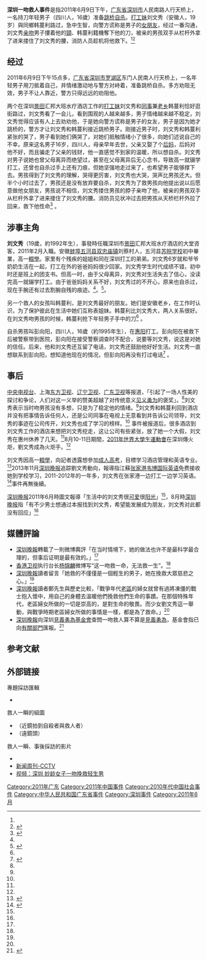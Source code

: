 '''深圳一吻救人事件'''是指2011年6月9日下午，[[广东省|广东省]][[深圳市|深圳市]]人民南路人行天桥上，一名持刀年轻男子（四川人，16歲）准备[[跳樓|跳桥]][[自杀|自杀]]。[[打工妹|打工妹]]刘文秀（安徽人，19岁）與同鄉韩蔓利路过，急中生智，向警方谎称是男子的[[女朋友|女朋友]]，经过一番沟通，刘文秀[[亲吻|亲吻]]男子摟着他的[[頸|頸]]、韩蔓利籍機奪下他的刀，被亲的男孩双手从栏杆外拿了进来搂住了刘文秀的腰，消防人员趁机将他救下。<ref name="深圳晚报0621"/><ref>{{cite news|title=男子情绪激动想轻生，19岁少女，“一吻救人”感动数万人|date=2018-04-19|author=|publisher=企鵝號微視天地（轉自[[深圳晚報|深圳晚報]]）|url=https://new.qq.com/omn/20180419/20180419A0Z90F.html#p=3|archiveurl=https://web.archive.org/web/20200825041810/https://new.qq.com/omn/20180419/20180419A0Z90F.html#p=3|archivedate=2020-08-25|accessdate=2020-08-25|dead-url=no}}</ref>

==经过 ==
2011年6月9日下午15点多，[[广东省|广东省]][[深圳市|深圳市]][[罗湖区|罗湖区]]东门人民南人行天桥上，一名年轻男子用刀抵着自己，并情绪激动地与警方对峙着，准备跳桥自杀。多方劝阻无效，男子不让人靠近，警方只得远远的劝阻他。

两个在深圳[[景田路|景田]]汇邦大班水疗酒店工作的[[打工|打工妹]]刘文秀和[[伙伴|同事]]兼[[老乡|老乡]]韩蔓利恰好逛街路过，刘文秀看了一会儿，看到围观的人越来越多，男子情绪越来越不稳定，刘文秀觉得应该有人上去劝劝他，于是她向警方谎称是男子的女友，男子是因为她才跳桥的，警方才让刘文秀和韩蔓利接近跳桥男子。刚接近男子时，刘文秀和韩蔓利紧张的哭了，男子看到她们俩哭了，对她们抵触情绪小了很多，向她们述说自己的不幸。原来这名男子16岁，四川人，母亲早年去世，父亲又娶了个[[继母|后妈]]，后妈对他不好，而且骗走了父亲的钱财，他一直感觉不到家的温暖，所以想自杀。刘文秀对男子说她也曾父母离异而绝望过，甚至在父母离异后无心念书，导致高一就辍学打工，还曾也自杀过手上还有刀痕，但她坚强地走过来了，也希望男子能够撑下去。男孩得到了刘文秀的理解，哭得更厉害，刘文秀也大哭，哭声比男孩还大。但半个小时过去了，男孩还是没有放弃要自杀，刘文秀为了救男孩向他提出说以后愿意做他女朋友，男孩说不相信，刘文秀搂住男孩的脖子亲吻了他，被亲的男孩双手从栏杆外拿了进来搂住了刘文秀的腰。消防员见状冲过去把男孩从天桥栏杆外拉了回来，救下他性命<ref name="深圳晚报0621">{{cite web|author=李晓蕾|title=这女孩的吻，能救命！|url=http://news.sznews.com/content/2011-06/21/content_5758703.htm|publisher=深圳晚报|accessdate=2011-06-26|archive-url=https://web.archive.org/web/20110623171332/http://news.sznews.com/content/2011-06/21/content_5758703.htm|archive-date=2011-06-23|dead-url=yes}}</ref> 。

==涉事主角==
'''刘文秀'''（19歲，約1992年生），事發時任職深圳市[[景田路|景田]]汇邦大班水疗酒店的大堂咨客，2011年2月入職。安徽[[蚌埠|蚌埠]][[五河县|五河县]][[双忠庙镇|双忠庙镇]]刘蔡村人，五河县[[苏皖学校|苏皖学校]]初中畢業，高一[[輟學|輟學]]。家里有个残疾的姐姐和同在深圳打工的弟弟。刘文秀6岁就和爷爷奶奶生活在一起，打工在外的爸爸妈妈很少回家。刘文秀学生时代成绩不错，初中时还是班上的团支书。但高一时，由于父母离异，刘文秀对生活失去了信心，没读完高一就辍学打工。由于爸爸妈妈关系不好，刘文秀过的不开心，原来也自杀过，现在手腕还有过去割腕自残的痕迹。<ref name="深圳晚报0621"/>。<ref name="zk">{{cite web|author=赵东眉|title=“做了件值得做的事”“还有位救命天使韩蔓利”(组图)|url=http://roll.sohu.com/20110626/n311677874.shtml|publisher=深圳晚报|accessdate=2011-06-26|archive-date=2016-03-04|archive-url=https://web.archive.org/web/20160304224032/http://roll.sohu.com/20110626/n311677874.shtml|dead-url=no}}</ref>。

另一个救人的女孩叫韩蔓利，是刘文秀最好的朋友。她们是安徽老乡，在工作时认识，为了保护彼此在生活中她们互称表姐妹。韩蔓利比刘文秀大，两人关系很好。在刘文秀吻男孩的时候，韩蔓利抢下年轻男子手中的刀<ref name=zk /> 。

自杀男孩叫彭向阳，四川人，16歲（約1995年生），在[[惠阳|惠阳]]打工。彭向阳在被救下后被警察带到医院，彭向阳在接受警察调查时不配合，说要等刘文秀，说这是对她的信任。后来，他和刘文秀还互留了电话，刘文秀还鼓励他好好生活。刘文秀一直想联系到彭向阳，想知道他现在的情况，但彭向阳再没有打过电话<ref name="cs">{{cite web|author=赵东眉|title=少女献吻救下陌生跳桥男 称吻他为安抚情绪(图)|url=http://news.sohu.com/20110621/n311044318.shtml|publisher=深圳晚报|accessdate=2011-06-26|archive-date=2011-06-25|archive-url=https://web.archive.org/web/20110625015322/http://news.sohu.com/20110621/n311044318.shtml|dead-url=no}}</ref> 。

== 事后 ==
[[中国中央电视台|中央电视台]]、上海[[东方卫视|东方卫视]]、[[辽宁卫视|辽宁卫视]]、[[广东卫视|广东卫视]]等报道，「引起了一场人性美的探讨和争论，人们对这一义举的赞美超越了对传统意义[[见义勇为|见义勇为]]的褒奖」。<ref name="0813深圳晚"/>刘文秀表示当时吻男孩没有多想，只是为了稳定他的情绪。<ref name=cs />刘文秀和韩蔓利回到酒店并没有把事情告诉任何人，还是公司同事在电视上无意看到并告诉公司领导，刘文秀的事迹在公司传开，刘文秀也成了学习的榜样。<ref name=cs /> 事件被报道后，很多酒店到刘文秀工作的酒店来想把刘文秀挖走，这让公司有些紧张，放了她一个大假，刘文秀在惠州休养了几天。<ref name=zk />8月10-11日期間，[[2011年世界大學生夏季運動會|2011年世界大學生運動會]]在深圳傳火炬，劉文秀成為火炬手。<ref name="0813深圳晚"/>

刘文秀因高一[[輟學|輟學]]，向記者透露想參加[[成人高考|成人高考]]，目標学习酒店管理和英语专业。<ref name="0813深圳晚">{{cite news|title=“一吻救人”少女将重返校园|date=2011-08-13|author=|publisher=[[深圳晚报|深圳晚报]]|url=http://m.bendibao.com/show314651.html|archiveurl=https://web.archive.org/web/20200825033521/http://m.bendibao.com/show314651.html|archivedate=2020-08-25|accessdate=2020-08-25|dead-url=no}}</ref>2013年11月[[深圳晚报|深圳晚报]]追踪劉文秀動向，報導指江蘇[[张家港|张家港]][[韦博国际英语|韦博国际英语]]免费接收她到学校学习，2011-2012年的一年多，刘文秀在张家港一边打工一边学习英语。<ref>{{cite news|title=女子献吻救欲跳桥男子续:救人冲动是不想看他死|date=2013年11月21日|author=|publisher=[[深圳晚报|深圳晚报]]|url=http://news.sina.com.cn/s/2013-11-21/115228771737.shtml|archiveurl=https://web.archive.org/web/20200825040023/http://news.sina.com.cn/s/2013-11-21/115228771737.shtml|archivedate=2020-08-25|accessdate=2020-08-25|dead-url=no}}</ref>事件再無後續。

[[深圳晚报|深圳晚报]]2011年6月時圖文報導「生活中的刘文秀很[[可爱|可爱]]很[[阳光|阳光]]」<ref name="深圳晚0623"/>，8月時[[深圳晚报|深圳晚报]]指「有不少男士想通过本报找到刘文秀，希望能发展成为朋友，刘文秀对此都没有回应」<ref name="0813深圳晚"/>

==媒體評論==
*[[深圳晚報|深圳晚報]]轉載了一則微博輿評「在当时情境下，她的做法也许不是最科学最合理的，但事后证明是最有效的。」<ref name="深圳晚0623"/>
*[[香港卫视|香港卫视]]执行台长[[杨锦麟|杨锦麟]]微博写“这一吻救一命，无法救一生”。<ref name="深圳晚0623"/>
*[[深圳晚報|深圳晚報]]讀者留言「她救的不僅僅是一個輕生的男子，她在挽救大眾慈悲之心。」<ref name="深圳晚0623"/>
*[[深圳晚報|深圳晚報]]讀者鄭先生與歷史比較，「戰爭年代[[老區|老區]]的婦女就曾有過將凍僵的戰士抱入懷中，用自己的身體去溫暖他們挽救他們生命的事蹟。在那個特殊年代，老區婦女所做的一切是崇高的，是對生命的敬畏。而少女劉文秀這一舉動，與戰爭時期老區婦女所做的事情是一樣，都是為了救命。」<ref name="深圳晚0623"/>
*[[深圳晚報|深圳晚報]]向深圳[[見義勇為基金會|見義勇為基金會]]查問一吻救人算不算是[[見義勇為|見義勇為]]，基金會指已向[[有關部門|有關部門]]匯報。<ref name="深圳晚0623">{{cite news|title=街頭一吻挽回生命19歲少女一夜間爆紅(圖)|date=2011-06-23|author=趙東眉,黃曉蕾|publisher=[[中國新聞網|中國新聞網]]（轉自[[深圳晚報|深圳晚報]]）|url=http://www.chinanews.com/sh/2011/06-23/3131358.shtml|archiveurl=https://web.archive.org/web/20110626042108/http://www.chinanews.com/sh/2011/06-23/3131358.shtml|archivedate=2011-06-26|accessdate=2020-08-25|dead-url=no}}</ref>

==参考文献==
<div class="references-small">
<references></references>
</div>

== 外部链接 ==
;專題採訪匯輯
*{{cite news|title=中国好人：刘文秀：“天使之吻”挽救轻生少年|date=|publisher=中国网络电视台|url=http://news.cntv.cn/special/lwxtszw/shouye/index.shtml|archiveurl=https://web.archive.org/web/20111113121338/http://news.cntv.cn/special/lwxtszw/shouye/index.shtml|archivedate=2011-11-13|accessdate=2020-08-25|dead-url=no}}

;救人一瞬的組圖
*（近鏡拍到自殺者與救人者）{{cite news|title=男子情绪激动想轻生，19岁少女，“一吻救人”感动数万人|date=2018-04-19|author=|publisher=企鵝號微視天地（轉自[[深圳晚報|深圳晚報]]）|url=https://new.qq.com/omn/20180419/20180419A0Z90F.html#p=3|archiveurl=https://web.archive.org/web/20200825041810/https://new.qq.com/omn/20180419/20180419A0Z90F.html#p=3|archivedate=2020-08-25|accessdate=2020-08-25|dead-url=no}}
*（遠鏡頭）{{Cite web |url=https://news.qq.com/a/20110622/000741.htm |title=安徽女子在深圳一吻救下“跳桥男”(组图) |publisher=[[合肥在线|合肥在线]] |date=2011-06-22 |archive-date=2020-08-25 |archive-url=https://web.archive.org/web/20200825040911/https://news.qq.com/a/20110622/000741.htm |accessdate=2020-08-25 |dead-url=no }}

;救人一瞬、事後採訪的影片
*{{cite web|url=https://www.bilibili.com/video/BV1qz411i77p |title=天使之吻 轻生 感情 美女 吻 天使|date=2020-06-08|publisher=bilibili}}
*[http://news.cntv.cn/china/20110625/110288.shtml 新闻周刊-CCTV] {{Wayback|url=http://news.cntv.cn/china/20110625/110288.shtml |date=20181004082902 }}
*[http://tv.sohu.com/20110621/n311050554.shtml/index.shtml 视频：深圳 妙龄女子一吻挽救轻生男] {{Wayback|url=http://tv.sohu.com/20110621/n311050554.shtml/index.shtml |date=20110625175834 }}

[[Category:2011年广东|Category:2011年广东]]
[[Category:2011年中国事件|Category:2011年中国事件]]
[[Category:2010年代中国社会事件|Category:2010年代中国社会事件]]
[[Category:中华人民共和国广东省事件|Category:中华人民共和国广东省事件]]
[[Category:深圳事件|Category:深圳事件]]
[[Category:2011年6月|Category:2011年6月]]